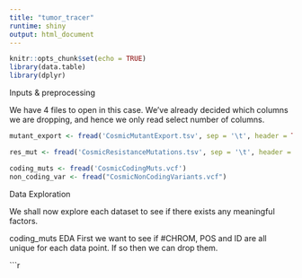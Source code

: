 ```yaml
---
title: "tumor_tracer"
runtime: shiny
output: html_document
---
```


```r
knitr::opts_chunk$set(echo = TRUE)
library(data.table)
library(dplyr)
```

Inputs & preprocessing

We have 4 files to open in this case. We've already decided which columns we are dropping, and hence we only read select number of columns.

```r
mutant_export <- fread('CosmicMutantExport.tsv', sep = '\t', header = TRUE, drop = c("Accession Number", "Gene CDS length", "HGNC ID", "Sample name", "ID_sample", "ID_tumour", "Pubmed_PMID", "ID_STUDY"))
```

```r
res_mut <- fread('CosmicResistanceMutations.tsv', sep = '\t', header = TRUE, drop=c("Sample Name", "Sample ID", "Transcript", "Pubmed Id", "CGP Study"))
```

```r
coding_muts <- fread('CosmicCodingMuts.vcf')
non_coding_var <- fread("CosmicNonCodingVariants.vcf")
```

Data Exploration

We shall now explore each dataset to see if there exists any meaningful factors.

coding_muts EDA
First we want to see if #CHROM, POS and ID are all unique for each data point. If so then we can drop them.

```r

